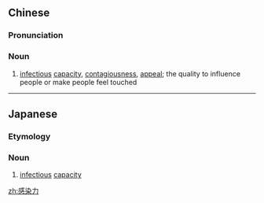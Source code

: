 ==Chinese==
{{zh-forms|type=21}}

===Pronunciation===
{{zh-pron
|m=gǎnrǎnlì
|cat=n
}}

===Noun===
{{zh-noun}}

# [[infectious]] [[capacity]], [[contagiousness]], [[appeal]]; the quality to influence people or make people feel touched

----

==Japanese==
{{ja-kanjitab|かん|せん|りょく|yomi=on}}

===Etymology===
{{suffix|感染|力|t1=infection|t2=strength|lang=ja|sort=かんせんりょく}}

===Noun===
{{ja-noun|かんせんりょく}}
# [[infectious]] [[capacity]]

[[zh:感染力]]